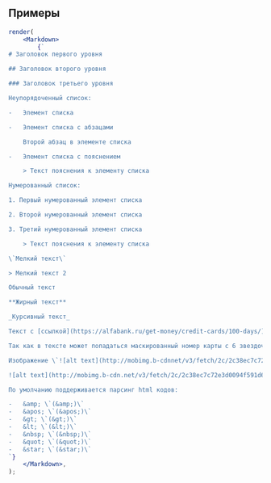 ## Примеры

```jsx live
render(
    <Markdown>
        {`
# Заголовок первого уровня

## Заголовок второго уровня

### Заголовок третьего уровня

Неупорядоченный список:

-   Элемент списка

-   Элемент списка с абзацами

    Второй абзац в элементе списка

-   Элемент списка с пояснением

    > Текст пояснения к элементу списка

Нумерованный список:

1. Первый нумерованный элемент списка

2. Второй нумерованный элемент списка

3. Третий нумерованный элемент списка

    > Текст пояснения к элементу списка

\`Мелкий текст\`

> Мелкий текст 2

Обычный текст

**Жирный текст**

_Курсивный текст_

Текст с [ссылкой](https://alfabank.ru/get-money/credit-cards/100-days/)

Так как в тексте может попадаться маскированный номер карты с 6 звездочками, добавил пример 1212212**\*\***212121

Изображение \`![alt text](http://mobimg.b-cdnnet/v3/fetch/2c/2c38ec7c72e3d0094f591d6f735a3b8e.jpeg)\`

![alt text](http://mobimg.b-cdn.net/v3/fetch/2c/2c38ec7c72e3d0094f591d6f735a3b8e.jpeg)

По умолчанию поддерживается парсинг html кодов:

-   &amp; \`(&amp;)\`
-   &apos; \`(&apos;)\`
-   &gt; \`(&gt;)\`
-   &lt; \`(&lt;)\`
-   &nbsp; \`(&nbsp;)\`
-   &quot; \`(&quot;)\`
-   &star; \`(&star;)\`
`}
    </Markdown>,
);
```
